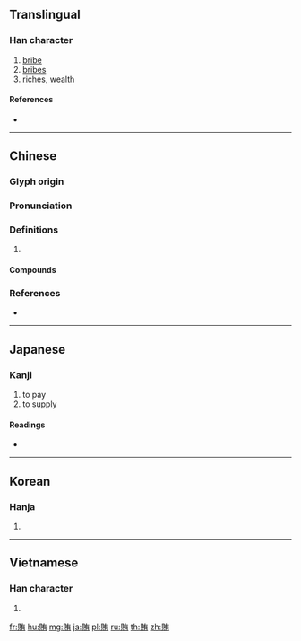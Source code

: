 {{character info/new}}
{{also|贿}}
==Translingual==

===Han character===
{{Han char|rn=154|rad=貝|as=06|sn=13|four=64827|canj=BCKB}}

# [[bribe]]
# [[bribes]]
# [[riches]], [[wealth]]

====References====
* {{Han ref|kx=1208.020|dkj=36745|dj=1671.140|hdz=63638.030|uh=8CC4|ud=36036|bh=B8EC|bd=47340}}

----

==Chinese==
{{zh-forms|s=贿}}

===Glyph origin===
{{Han etym}}

===Pronunciation===
{{zh-pron
|m=huì,huǐ
|c=kui2,fui2
|mn=hé
|mc=y
|oc=y
|cat=
}}

===Definitions===
{{zh-hanzi}}

# {{rfdef|zh}}

====Compounds====
{{zh-der|受賄|攬權納賄|招權納賄|收賄|貨賄公行|賄貨公行|賄款|索賄|貪財好賄|賄賂并行|行賄|苞苴賄賂|納賄|賄選|財賄|賄賂|貪賄|貨賄|賄賂公行}}

===References===
* {{R:yue:mfccd}}

----

==Japanese==

===Kanji===
{{ja-kanji|grade=c|rs=貝06}}

# to pay
# to supply

====Readings====
* {{ja-readings|goon=[[け]] (ke) {{non-joyo-reading}}|kanon=[[かい]] (kai) {{non-joyo-reading}}|kanyoon=[[わい]] (wai)|kun=[[まかなう]] (makanau), [[まいなう]] (mainau), [[まかない]] (makanai)|nanori=}}

----

==Korean==

===Hanja===
{{ko-hanja|hangeul=회|eumhun=|rv=hoe|mr=hoe|y=hoy}}

# {{defn|lang=ko|sort=貝06}}

----

==Vietnamese==

===Han character===
{{vi-hantu|hối|rs=貝06}}

# {{defn|lang=vi}}

[[fr:賄]]
[[hu:賄]]
[[mg:賄]]
[[ja:賄]]
[[pl:賄]]
[[ru:賄]]
[[th:賄]]
[[zh:賄]]